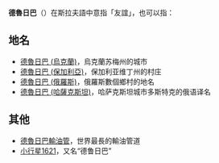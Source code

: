 '''德魯日巴'''（{{lang-ru|Дружба}}）在斯拉夫語中意指「友誼」，也可以指：

==地名==
* [[德魯日巴_(烏克蘭)|德魯日巴 (烏克蘭)]]，烏克蘭苏梅州的城市
* [[德魯日巴_(保加利亞)|德魯日巴 (保加利亞)]]，保加利亚维丁州的村庄
* [[德魯日巴_(俄羅斯)|德魯日巴 (俄羅斯)]]，俄羅斯數個鄉村的地名
* [[德魯日巴_(哈薩克斯坦)|德魯日巴 (哈薩克斯坦)]]，哈萨克斯坦城市多斯特克的俄语译名
<!--
* [[Druzhba,_Chernihiv_Oblast|Druzhba, Chernihiv Oblast]], a town in [[Chernihiv_Oblast|Chernihiv Oblast]], Ukraine
* [[Druzhba,_Ternopil_Oblast|Druzhba, Ternopil Oblast]], a town in [[Ternopil_Oblast|Ternopil Oblast]], Ukraine
-->

==其他==
*[[德魯日巴輸油管|德魯日巴輸油管]]，世界最長的輸油管道
*[[小行星1621|小行星1621]]，又名“德鲁日巴”
<!--
*[[Druzhba_(ship)|Druzhba (ship)]]
*[[Druzhba-84|Druzhba-84]] or [[Druzhba_Games|Druzhba Games]] or [[Friendship_Games|Friendship Games]], an international multisport event that was held in 1984 in nine different countries
-->
{{Disambig|cat=四字地名消歧義}}